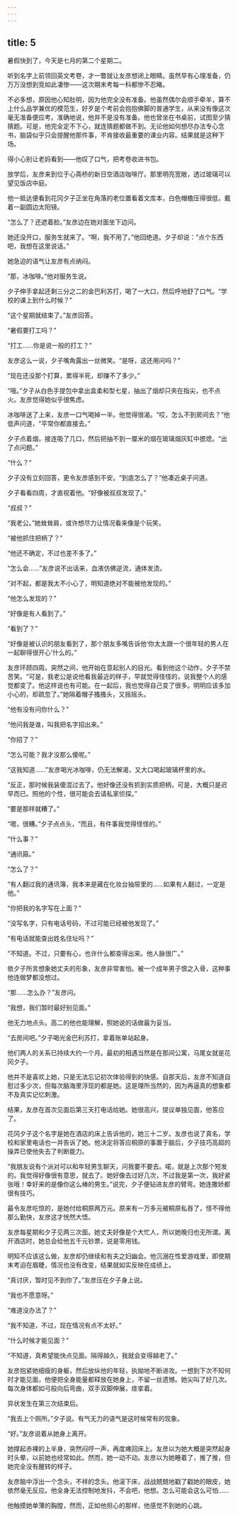 ```yaml
---
---
---
```

title: 5
---



暑假快到了，今天是七月的第二个星期二。

听到名字上前领回英文考卷，才一瞥就让友彦想闭上眼睛。虽然早有心理准备，仍万万没想到竞如此凄惨——这次期末考每一科都惨不忍睹。

不必多想，原因他心知肚明，因为他完全没有准备。他虽然偶尔会顺手牵羊，算不上什么品学兼优的模范生，好歹是个考前会抱抱佛脚的普通学生，从来没有像这次毫无准备便应考。准确地说，他并不是没有准备。他也曾坐在书桌前，试图至少猜猜题。可是，他完全定不下心，就连猜题都做不到。无论他如何想尽办法专心念书，脑袋似乎只会提醒他那件事，不肯接收最重要的课业内容。结果就是这种下场。

得小心别让老妈看到——他叹了口气，把考卷收进书包。

放学后，友彦来到位于心斋桥的新日空酒店咖啡厅。那里明亮宽敞，透过玻璃可以望见饭店中庭。

他一抵达便看到花冈夕子正坐在角落的老位置看着文库本，白色帽檐压得很低，戴着一副圆边太阳镜。

“怎么了？还遮着脸。”友彦边在她对面坐下边问。

她还没开口，服务生就来了。“啊，我不用了。”他回绝道。夕子却说：“点个东西吧，我想在这里说话。”

她急迫的语气让友彦有点纳闷。

“那，冰咖啡。”他对服务生说。

夕子伸手拿起还剩三分之二的金巴利苏打，喝了一大口，然后呼地舒了口气。“学校的课上到什么时候？”

“这个星期就结束了。”友彦回答。

“暑假要打工吗？”

“打工……你是说一般的打工？”

友彦这么一说，夕子嘴角露出一丝微笑。“是呀，这还用问吗？”

“现在还没那个打算，累得半死，却赚不了多少。”

“哦。”夕子从白色手提包中拿出盒柔和型七星，抽出了烟却只夹在指尖，也不点火。友彦觉得她似乎很焦虑。

冰咖啡送了上来，友彦一口气喝掉一半。他觉得很渴。“哎，怎么不到房间去？”他低声问道，“平常你都直接去。”

夕子点着烟，接连吸了几口，然后把抽不到一厘米的烟在玻璃烟灰缸中摁熄。“出了点问题。”

“什么？”

夕子没有立刻回答，更令友彦感到不安。“到底怎么了？”他凑近桌子问道。

夕子看看四周，才直视着他。“好像被叔叔发现了。”

“叔叔？”

“我老公。”她耸耸肩，或许想尽力让情况看来像是个玩笑。

“被他抓住把柄了？”

“他还不确定，不过也差不多了。”

“怎么会……”友彦说不出话来，血液仿佛逆流，通体发烫。

“对不起，都是我太不小心了，明知道绝对不能被他发现的。”

“他怎么发现的？”

“好像是有人看到了。”

“看到了？”

“好像是被认识的朋友看到了，那个朋友多嘴告诉他‘你太太跟一个很年轻的男人在一起聊得很开心’什么的。”

友彦环顾四周。突然之间，他开始在意起别人的目光。看到他这个动作，夕子不禁苦笑。“可是，我老公是说他看我最近的样子，早就觉得怪怪的，说我整个人的感觉都变了。他这样说也有可能。在一起后，我也觉得自己变了很多。明明应该多加小心的，却疏忽了。”她隔着帽子搔搔头，又摇摇头。

“他有没有问你什么？”

“他问我是谁，叫我把名字招出来。”

“你招了？”

“怎么可能？我才没那么傻呢。”

“这我知道……”友彦喝光冰咖啡，仍无法解渴，又大口喝起玻璃杯里的水。

“反正，那时候我装傻混过去了。他好像还没有抓到实质把柄，可是，大概只是迟早而已。照他的个性，很可能会去请私家侦探。”

“要是那样就糟了。”

“嗯，很糟。”夕子点点头，“而且，有件事我觉得怪怪的。”

“什么事？”

“通讯箍。”

“怎么了？”

“有人翻过我的通讯簿，我本来是藏在化妆台抽屉里的……如果有人翻过，一定是他。”

“你把我的名字写在上面？”

“没写名字，只有电话号码，不过可能已经被他发现了。”

“有电话就能查出姓名住址吗？”

“不知道。不过，只要有心，也许什么都查得出来。他人脉很广。”

依夕子所言想象她丈夫的形象，友彦非常害怕。被一个成年男子恨之入骨，这种事他连做梦都没想过。

“那……怎么办？”友彦问。

“我想，我们暂时最好别见面。”

他无力地点头。高二的他也能理解，照她说的话做最为妥当。

“去房间吧。”夕子喝光金巴利苏打，拿着账单站起身。

他们两人的关系已持续大约一个月。最初的相遇当然是在那间公寓，马尾女就是花冈夕子。

他并不是喜欢上她，只是无法忘记初次体验得到的快感。自那天后，友彦不知道自慰过多少次，但每次脑海里浮现的都是她。这是理所当然的，因为再逼真的想象都不及真实记忆刺激。

结果，友彦在首次见面后第三天打电话给她。她很高兴，提议单独见面，他答应了。

花冈夕子这个名字是她在酒店的床上告诉他的，她三十二岁。友彦也说了真名，学校和家里电话也一并告诉了她。他决定将答应桐原的事置于脑后，夕子技巧高超的操弄已使他失去了判断能力。

“我朋友说有个派对可以和年轻男生聊天，问我要不要去。喏，就是上次那个短发的。我觉得好像很有意思，就去了。她好像去过好几次，不过我是第一次，我好紧张哦！幸好来的是像你这么棒的男生。”说完，夕子便钻进友彦的臂弯。她连撒娇都很有技巧。

最令友彦吃惊的，是她付给桐原两万元。原来有一万多元被桐原私吞了，怪不得他那么勤快，友彦这才恍然大悟。

友彦每星期和夕子见两三次面。她丈夫好像是个大忙人，所以她晚归也无所谓。离开酒店时，她总会给他五千元钞票，说是零用钱。

明知不应该这么做，友彦却仍继续和有夫之妇幽会。他沉溺在性爱游戏里，即使期末考迫在眉睫，情况也没有改变，结果就如实反映在成绩上。

“真讨厌，暂时见不到你了。”友彦压在夕子身上说。

“我也不愿意呀。”

“难道没办法了？”

“我不知道，不过，现在情况有点不太好。”

“什么时候才能见面？”

“不知道，真希望能快点见面。隔得越久，我就会变得越老了。”

友彦抱紧她细瘦的身躯，然后放纵他的年轻，执拗地不断进攻。一想到下次不知何时才能见面，他便把全身能量都释放在她身上，不留一丝遗憾。她尖叫了好几次。每次身体都如弓般向后弯曲，双手双脚伸展，痉挛着。

异状发生在第三次结束后。

“我去上个厕所。”夕子说。有气无力的语气是这时候常有的现象。

“好。”友彦说着从她身上离开。

她撑起赤裸的上半身，突然闷哼一声，再度瘫回床上。友彦以为她大概是突然起身时头晕，以前她也经常如此。然而，她一动不动。友彦以为她睡着了，推了推，但她完全没有醒转的样子。

友彦脑中浮出一个念头，不祥的念头。他滚下床，战战兢兢地戳了戳她的眼皮，她依然毫无反应。他全身无法控制地发抖，不会吧，他想。怎么可能会这么可怕……

他触摸她单薄的胸膛，然而，正如他担心的那样，他感觉不到她的心跳。